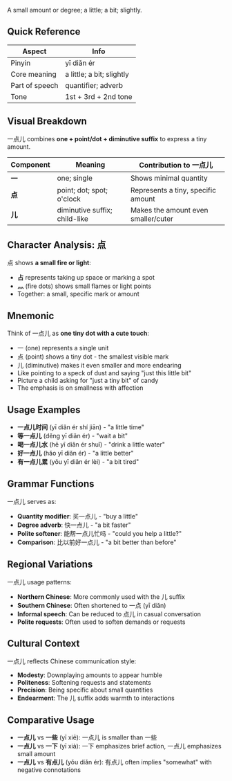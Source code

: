 A small amount or degree; a little; a bit; slightly.

## Quick Reference

| Aspect         | Info                       |
| -------------- | -------------------------- |
| Pinyin         | yī diǎn ér                 |
| Core meaning   | a little; a bit; slightly  |
| Part of speech | quantifier; adverb         |
| Tone           | 1st + 3rd + 2nd tone       |

## Visual Breakdown

一点儿 combines **one + point/dot + diminutive suffix** to express a tiny amount.

| Component | Meaning                       | Contribution to 一点儿              |
| --------- | ----------------------------- | ----------------------------------- |
| **一**    | one; single                   | Shows minimal quantity              |
| **点**    | point; dot; spot; o'clock     | Represents a tiny, specific amount  |
| **儿**    | diminutive suffix; child-like | Makes the amount even smaller/cuter |

## Character Analysis: 点

点 shows **a small fire or light**:
- **占** represents taking up space or marking a spot
- **灬** (fire dots) shows small flames or light points
- Together: a small, specific mark or amount

## Mnemonic

Think of 一点儿 as **one tiny dot with a cute touch**:

- 一 (one) represents a single unit
- 点 (point) shows a tiny dot - the smallest visible mark
- 儿 (diminutive) makes it even smaller and more endearing
- Like pointing to a speck of dust and saying "just this little bit"
- Picture a child asking for "just a tiny bit" of candy
- The emphasis is on smallness with affection

## Usage Examples

- **一点儿时间** (yī diǎn ér shí jiān) - "a little time"
- **等一点儿** (děng yī diǎn ér) - "wait a bit"
- **喝一点儿水** (hē yī diǎn ér shuǐ) - "drink a little water"
- **好一点儿** (hǎo yī diǎn ér) - "a little better"
- **有一点儿累** (yǒu yī diǎn ér lèi) - "a bit tired"

## Grammar Functions

一点儿 serves as:

- **Quantity modifier**: 买一点儿 - "buy a little"
- **Degree adverb**: 快一点儿 - "a bit faster"
- **Polite softener**: 能帮一点儿忙吗 - "could you help a little?"
- **Comparison**: 比以前好一点儿 - "a bit better than before"

## Regional Variations

一点儿 usage patterns:

- **Northern Chinese**: More commonly used with the 儿 suffix
- **Southern Chinese**: Often shortened to 一点 (yī diǎn)
- **Informal speech**: Can be reduced to 点儿 in casual conversation
- **Polite requests**: Often used to soften demands or requests

## Cultural Context

一点儿 reflects Chinese communication style:

- **Modesty**: Downplaying amounts to appear humble
- **Politeness**: Softening requests and statements
- **Precision**: Being specific about small quantities
- **Endearment**: The 儿 suffix adds warmth to interactions

## Comparative Usage

- **一点儿** vs **一些** (yī xiē): 一点儿 is smaller than 一些
- **一点儿** vs **一下** (yī xià): 一下 emphasizes brief action, 一点儿 emphasizes small amount
- **一点儿** vs **有点儿** (yǒu diǎn ér): 有点儿 often implies "somewhat" with negative connotations
